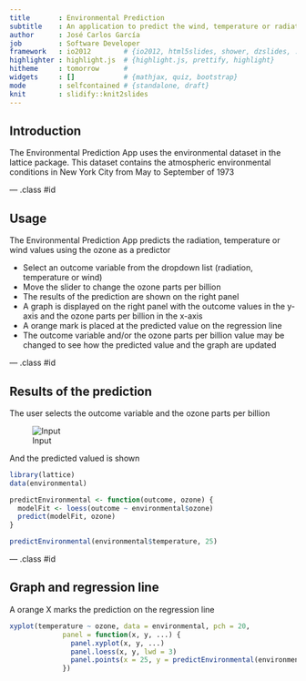 ```yaml
---
title       : Environmental Prediction
subtitle    : An application to predict the wind, temperature or radiation based on the ozone parts per billion in NYC
author      : José Carlos García
job         : Software Developer
framework   : io2012        # {io2012, html5slides, shower, dzslides, ...}
highlighter : highlight.js  # {highlight.js, prettify, highlight}
hitheme     : tomorrow      # 
widgets     : []            # {mathjax, quiz, bootstrap}
mode        : selfcontained # {standalone, draft}
knit        : slidify::knit2slides
---
```


## Introduction

The Environmental Prediction App uses the environmental dataset in the lattice package. This dataset contains the atmospheric environmental conditions in New York City from May to September of 1973

--- .class #id 

## Usage

The Environmental Prediction App predicts the radiation, temperature or wind values using the ozone as a predictor

* Select an outcome variable from the dropdown list (radiation, temperature or wind)
* Move the slider to change the ozone parts per billion
* The results of the prediction are shown on the right panel
* A graph is displayed on the right panel with the outcome values in the y-axis and the ozone parts per billion in the x-axis
* A orange mark is placed at the predicted value on the regression line
* The outcome variable and/or the ozone parts per billion value may be changed to see how the predicted value and the graph are updated

--- .class #id 

## Results of the prediction

The user selects the outcome variable and the ozone parts per billion

![Input](assets/img/example_input.png)

And the predicted valued is shown

```r
library(lattice)
data(environmental)

predictEnvironmental <- function(outcome, ozone) { 
  modelFit <- loess(outcome ~ environmental$ozone)
  predict(modelFit, ozone)
}

predictEnvironmental(environmental$temperature, 25)

```

--- .class #id 

## Graph and regression line

A orange X marks the prediction on the regression line

```r
xyplot(temperature ~ ozone, data = environmental, pch = 20,
             panel = function(x, y, ...) {
               panel.xyplot(x, y, ...)
               panel.loess(x, y, lwd = 3)
               panel.points(x = 25, y = predictEnvironmental(environmental$temperature, 25), col = 'darkorange', pch = 4, cex = 2, lwd = 5)
             })
```
